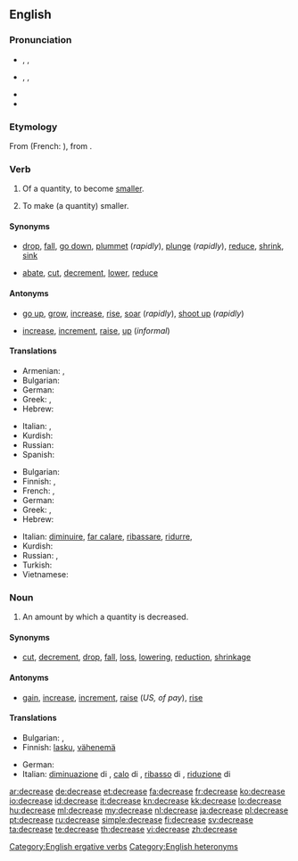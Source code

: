==English==

===Pronunciation===
* {{a|verb}} {{enPR|dĭkrēs'}}, {{IPA|/dɪˈkriːs/}}, {{SAMPA|/dI"kri:s/}}
* {{a|noun}} {{enPR|dē'krēs}}, {{IPA|/ˈdiːkriːs/}}, {{SAMPA|/"di:kri:s/}}
* {{audio|En-us-decrease.ogg|Audio (US)}}
* {{rhymes|iːs}}

===Etymology===
From {{etyl|fro|en}} {{term|descreistre|lang=fro}} (French: {{term|décroître|lang=fr}}), from {{etyl|la|en}} {{term|decrescere|lang=la}}.

===Verb===
{{en-verb|decreas|ing}}

# {{intransitive}} Of a quantity, to become [[smaller]].
# {{transitive}} To make (a quantity) smaller.

====Synonyms====
* {{sense|become smaller}} [[drop]], [[fall]], [[go down]], [[plummet]] (''rapidly''), [[plunge]] (''rapidly''), [[reduce]], [[shrink]], [[sink]]
* {{sense|make smaller}} [[abate]], [[cut]], [[decrement]], [[lower]], [[reduce]]

====Antonyms====
* {{sense|become larger}} [[go up]], [[grow]], [[increase]], [[rise]], [[soar]] (''rapidly''), [[shoot up]] (''rapidly'')
* {{sense|make larger}} [[increase]], [[increment]], [[raise]], [[up]] (''informal'')

====Translations====
{{trans-top|become smaller}}
* Armenian: {{t|hy|փոքրանալ|tr=p’ok’ranal}},  {{t-|hy|պակասել|tr=pakasel}}
* Bulgarian: {{t|bg|намалявам се}}
* German: {{t+|de|abnehmen}}
* Greek: {{t|el|μειώνομαι}}, {{t+|el|λιγοστεύω}}
* Hebrew: {{t|he|פחת|tr=pakhát}}
{{trans-mid}}
* Italian: {{t+|it|diminuire}}, {{t+|it|calare}}
* Kurdish: {{ku-Arab|[[که‌م کردن]]}}
* Russian: {{t+|ru|уменьшиться|tr=umén'shit'sya}}
* Spanish: {{t+|es|disminuir}}
{{trans-bottom}}

{{trans-top|make smaller}}
* Bulgarian: {{t|bg|намалявам}}
* Finnish: {{t+|fi|laskea}}, {{t+|fi|vähentää}}
* French: {{t+|fr|diminuer}}, {{t+|fr|réduire}}
* German: {{t+|de|verringern}}
* Greek: {{t|el|μειώνω}}, {{t|el|ελαττώνω}}
* Hebrew: {{t-|he|הפחית|tr=hifkhít}}
{{trans-mid}}
* Italian: [[diminuire]], [[far calare]], [[ribassare]], [[ridurre]],  {{t|it|decrementare}}
* Kurdish: {{ku-Arab|[[که‌م کردن]]}}
* Russian: {{t|ru|уменьшить|tr=umén'shit'}},  {{t|ru|понизить|tr=ponízit'}}
* Turkish: {{t+|tr|azaltmak}}
* Vietnamese: {{t|vi|hạ}}
{{trans-bottom}}

===Noun===
{{en-noun}}

# An amount by which a quantity is decreased.

====Synonyms====
* {{sense|amount by which a quantity is decreased}} [[cut]], [[decrement]], [[drop]], [[fall]], [[loss]], [[lowering]], [[reduction]], [[shrinkage]]

====Antonyms====
* {{sense|amount by which a quantity is decreased}} [[gain]], [[increase]], [[increment]], [[raise]] (''US, of pay''), [[rise]]

====Translations====
{{trans-top|amount of decrease}}
* Bulgarian: {{t|bg|намаляване|n}},  {{t|bg|намаление|n}}
* Finnish: [[lasku]], [[vähenemä]]
{{trans-mid}}
* German: {{t+|de|Verringerung|f}}
* Italian: [[diminuazione]] di {{f}}, [[calo]] di {{m}}, [[ribasso]] di {{m}}, [[riduzione]] di {{f}}
{{trans-bottom}}

[[Category:English ergative verbs]]
[[Category:English heteronyms]]

[[ar:decrease]]
[[de:decrease]]
[[et:decrease]]
[[fa:decrease]]
[[fr:decrease]]
[[ko:decrease]]
[[io:decrease]]
[[id:decrease]]
[[it:decrease]]
[[kn:decrease]]
[[kk:decrease]]
[[lo:decrease]]
[[hu:decrease]]
[[ml:decrease]]
[[my:decrease]]
[[nl:decrease]]
[[ja:decrease]]
[[pl:decrease]]
[[pt:decrease]]
[[ru:decrease]]
[[simple:decrease]]
[[fi:decrease]]
[[sv:decrease]]
[[ta:decrease]]
[[te:decrease]]
[[th:decrease]]
[[vi:decrease]]
[[zh:decrease]]